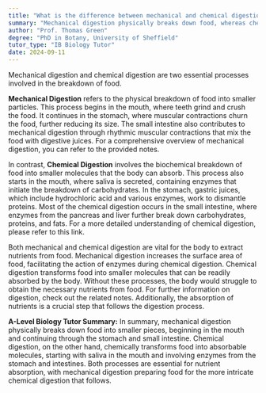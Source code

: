 ```yaml
---
title: "What is the difference between mechanical and chemical digestion?"
summary: "Mechanical digestion physically breaks down food, whereas chemical digestion involves the biochemical processes that further decompose food into simpler molecules for absorption."
author: "Prof. Thomas Green"
degree: "PhD in Botany, University of Sheffield"
tutor_type: "IB Biology Tutor"
date: 2024-09-11
---
```


Mechanical digestion and chemical digestion are two essential processes involved in the breakdown of food.

**Mechanical Digestion** refers to the physical breakdown of food into smaller particles. This process begins in the mouth, where teeth grind and crush the food. It continues in the stomach, where muscular contractions churn the food, further reducing its size. The small intestine also contributes to mechanical digestion through rhythmic muscular contractions that mix the food with digestive juices. For a comprehensive overview of mechanical digestion, you can refer to the provided notes.

In contrast, **Chemical Digestion** involves the biochemical breakdown of food into smaller molecules that the body can absorb. This process also starts in the mouth, where saliva is secreted, containing enzymes that initiate the breakdown of carbohydrates. In the stomach, gastric juices, which include hydrochloric acid and various enzymes, work to dismantle proteins. Most of the chemical digestion occurs in the small intestine, where enzymes from the pancreas and liver further break down carbohydrates, proteins, and fats. For a more detailed understanding of chemical digestion, please refer to this link.

Both mechanical and chemical digestion are vital for the body to extract nutrients from food. Mechanical digestion increases the surface area of food, facilitating the action of enzymes during chemical digestion. Chemical digestion transforms food into smaller molecules that can be readily absorbed by the body. Without these processes, the body would struggle to obtain the necessary nutrients from food. For further information on digestion, check out the related notes. Additionally, the absorption of nutrients is a crucial step that follows the digestion process.

**A-Level Biology Tutor Summary:** In summary, mechanical digestion physically breaks down food into smaller pieces, beginning in the mouth and continuing through the stomach and small intestine. Chemical digestion, on the other hand, chemically transforms food into absorbable molecules, starting with saliva in the mouth and involving enzymes from the stomach and intestines. Both processes are essential for nutrient absorption, with mechanical digestion preparing food for the more intricate chemical digestion that follows.
    